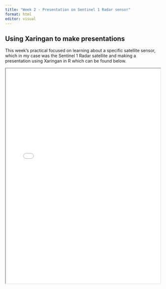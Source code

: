 ```yaml
---
title: "Week 2 - Presentation on Sentinel 1 Radar sensor"
format: html
editor: visual
---
```


## Using Xaringan to make presentations

This week's practical focused on learning about a specific satellite sensor, which in my case was the Sentinel 1 Radar satellite and making a presentation using Xaringan in R which can be found below.

::: column-page
<iframe src="week_2_xaringan_presentation_2.html" width="100%" height="700px">

</iframe>
:::
